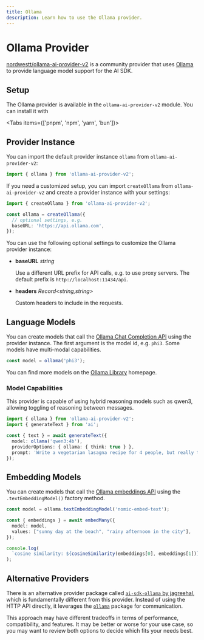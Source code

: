 ```yaml
---
title: Ollama
description: Learn how to use the Ollama provider.
---
```


# Ollama Provider

[nordwestt/ollama-ai-provider-v2](https://github.com/nordwestt/ollama-ai-provider-v2) is a community provider that uses [Ollama](https://ollama.com/) to provide language model support for the AI SDK.

## Setup

The Ollama provider is available in the `ollama-ai-provider-v2` module. You can install it with

<Tabs items={['pnpm', 'npm', 'yarn', 'bun']}>
  <Tab>
    <Snippet text="pnpm add ollama-ai-provider-v2" dark />
  </Tab>
  <Tab>
    <Snippet text="npm install ollama-ai-provider-v2" dark />
  </Tab>
  <Tab>
    <Snippet text="yarn add ollama-ai-provider-v2" dark />
  </Tab>

  <Tab>
    <Snippet text="bun add ollama-ai-provider-v2" dark />
  </Tab>
</Tabs>

## Provider Instance

You can import the default provider instance `ollama` from `ollama-ai-provider-v2`:

```ts
import { ollama } from 'ollama-ai-provider-v2';
```

If you need a customized setup, you can import `createOllama` from `ollama-ai-provider-v2` and create a provider instance with your settings:

```ts
import { createOllama } from 'ollama-ai-provider-v2';

const ollama = createOllama({
  // optional settings, e.g.
  baseURL: 'https://api.ollama.com',
});
```

You can use the following optional settings to customize the Ollama provider instance:

- **baseURL** _string_

  Use a different URL prefix for API calls, e.g. to use proxy servers.
  The default prefix is `http://localhost:11434/api`.

- **headers** _Record&lt;string,string&gt;_

  Custom headers to include in the requests.

## Language Models

You can create models that call the [Ollama Chat Completion API](https://github.com/ollama/ollama/blob/main/docs/api.md#generate-a-chat-completion) using the provider instance.
The first argument is the model id, e.g. `phi3`. Some models have multi-modal capabilities.

```ts
const model = ollama('phi3');
```

You can find more models on the [Ollama Library](https://ollama.com/library) homepage.

### Model Capabilities

This provider is capable of using hybrid reasoning models such as qwen3, allowing toggling of reasoning between messages.

```ts
import { ollama } from 'ollama-ai-provider-v2';
import { generateText } from 'ai';

const { text } = await generateText({
  model: ollama('qwen3:4b'),
  providerOptions: { ollama: { think: true } },
  prompt: 'Write a vegetarian lasagna recipe for 4 people, but really think about it',
});
```

## Embedding Models

You can create models that call the [Ollama embeddings API](https://github.com/ollama/ollama/blob/main/docs/api.md#generate-embeddings)
using the `.textEmbeddingModel()` factory method.

```ts
const model = ollama.textEmbeddingModel('nomic-embed-text');

const { embeddings } = await embedMany({
  model: model,
  values: ["sunny day at the beach", "rainy afternoon in the city"],
});

console.log(
  `cosine similarity: ${cosineSimilarity(embeddings[0], embeddings[1])}`,
);
```


## Alternative Providers

There is an alternative provider package called [`ai-sdk-ollama` by jagreehal](https://github.com/jagreehal/ai-sdk-ollama), which is fundamentally different from this provider. Instead of using the HTTP API directly, it leverages the [`ollama`](https://www.npmjs.com/package/ollama) package for communication.

This approach may have different tradeoffs in terms of performance, compatibility, and features. It may be better or worse for your use case, so you may want to review both options to decide which fits your needs best.


